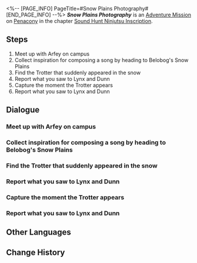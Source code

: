 <%-- [PAGE_INFO]
PageTitle=#Snow Plains Photography#
[END_PAGE_INFO] --%>
{{Stub|Dialogue.}}
{{Mission Infobox
|id            = 8026115
|title         = 
|image         = <!--Mission Snow Plains Photography.png-->
|type          = Adventure
|event_name    = 
|chapter       = Sound Hunt Ninjutsu Inscription
|requirements  = {{subst:void|<!--Unknown: {"Type":"Manual"}-->}}
|summary       = <!--official mission summary from Fate's Atlas-->
|characters    = Trailblazer
|startLocation = [[Penacony]] - [[Penacony Paperfold University College]]
|world         = Penacony
|area          = Penacony Paperfold University College
|prev          = 
|next          = 
|rewards       = Credit*5,000
}}
'''''Snow Plains Photography''''' is an [[Adventure Mission]] on [[Penacony]] in the chapter [[Sound Hunt Ninjutsu Inscription]].

==Steps==
# Meet up with Arfey on campus
# Collect inspiration for composing a song by heading to Belobog's Snow Plains
# Find the Trotter that suddenly appeared in the snow
# Report what you saw to Lynx and Dunn
# Capture the moment the Trotter appears
# Report what you saw to Lynx and Dunn

<!--
==Gameplay Notes==

--><!--
==Trial Character==

-->
==Dialogue==
{{Stub Dialogue}}

===Meet up with Arfey on campus===
{{Mission Description|type=adventure|location=Penacony Paperfold University College|You've become the manager of the music party's performing band, and now your band needs to complete 3 performances on the stage in the middle of the campus.<br />Arfey seems to have something to talk with you about. Meet up with her on campus.}}
{{Dialogue Start}}
:{{tx}}
{{Dialogue End}}

===Collect inspiration for composing a song by heading to Belobog's Snow Plains===
{{Mission Description|type=adventure|location=Outlying Snow Plains|update|You've become the manager of the music party's performing band, and now your band needs to complete 3 performances on the stage in the middle of the campus.<br />Wander around Belobog's Snow Plains to help Rappa collect inspiration for composing.}}
{{Dialogue Start}}
:{{tx}}
{{Dialogue End}}

===Find the Trotter that suddenly appeared in the snow===
{{Mission Description|type=adventure|location=Outlying Snow Plains|update|You've become the manager of the music party's performing band, and now your band needs to complete 3 performances on the stage in the middle of the campus.<br />Carefully examine the condition of this Trotter that suddenly appeared.}}
{{Dialogue Start}}
:{{tx}}
{{Dialogue End}}

===Report what you saw to Lynx and Dunn===
{{Mission Description|type=adventure|location=Outlying Snow Plains|update|You've become the manager of the music party's performing band, and now your band needs to complete 3 performances on the stage in the middle of the campus.<br />Go back to where you were and tell Lynx and Dunn what you just experienced.}}
{{Dialogue Start}}
:{{tx}}
{{Dialogue End}}

===Capture the moment the Trotter appears===
{{Mission Description|type=adventure|location=Outlying Snow Plains|update|You've become the manager of the music party's performing band, and now your band needs to complete 3 performances on the stage in the middle of the campus.<br />Obtain a record of the Trotter's beats to help Rappa collect inspiration for composing.}}
{{Dialogue Start}}
:{{tx}}
{{Dialogue End}}

===Report what you saw to Lynx and Dunn===
{{Mission Description|type=adventure|location=Outlying Snow Plains|update|You've become the manager of the music party's performing band, and now your band needs to complete 3 performances on the stage in the middle of the campus.<br />Go back to where you were and tell Lynx and Dunn what you just experienced.}}
{{Dialogue Start}}
:{{tx}}
{{Dialogue End}}

==Other Languages==
{{Other Languages
|en   = Snow Plains Photography
|zhs  = 雪原留影
|zht  = 雪原留影
|ja   = 雪原のシャッターチャンス
|ko   = 설원에서 한 컷
|es   = Fotografía en las llanuras nevadas
|fr   = Photographie des Plaines des neiges
|ru   = Фото Снежных полей
|th   = ภาพที่ระลึกในทุ่งหิมะ
|vi   = Lưu Ảnh Cánh Đồng Tuyết
|de   = Erinnerungsfotos in der Schneewüste
|id   = Fotografi Snow Plains
|pt   = Fotografia das Planícies Nevadas
}}

==Change History==
{{Change History|2.6}}
